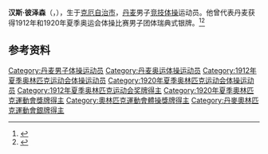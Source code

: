 {{NoteTA|G1=Sports}}
'''汉斯·彼泽森'''（{{lang-da|Hans Pedersen}}，{{bd|1887年|11月5日|1943年|9月22日}}），生于[[克厄自治市|克厄自治市]]，[[丹麦|丹麦]]男子[[竞技体操|竞技体操]]运动员。他曾代表丹麦获得1912年和1920年夏季奥运会体操比赛男子团体瑞典式银牌。<ref>{{Cite web|title=Hans PEDERSEN|url=https://www.olympic.org/hans-pedersen|accessdate=2021-03-28|work=International Olympic Committee|archive-date=2017-11-16|archive-url=https://web.archive.org/web/20171116034332/https://www.olympic.org/Hans-Pedersen|dead-url=no}}</ref><ref>{{cite web|url=https://www.olympedia.org/athletes/29696|title=Hans Pedersen|work=Olympedia|accessdate=2021-03-29|archive-date=2021-04-15|archive-url=https://web.archive.org/web/20210415190754/https://www.olympedia.org/athletes/29696|dead-url=no}}</ref>

== 参考资料 ==
{{reflist}}

{{Authority control}}
{{DEFAULTSORT:Pedersen, Hans}}
[[Category:丹麦男子体操运动员|Category:丹麦男子体操运动员]]
[[Category:丹麦奥运体操运动员|Category:丹麦奥运体操运动员]]
[[Category:1912年夏季奥林匹克运动会体操运动员|Category:1912年夏季奥林匹克运动会体操运动员]]
[[Category:1920年夏季奥林匹克运动会体操运动员|Category:1920年夏季奥林匹克运动会体操运动员]]
[[Category:1912年夏季奥林匹克运动会奖牌得主|Category:1912年夏季奥林匹克运动会奖牌得主]]
[[Category:1920年夏季奧林匹克運動會獎牌得主|Category:1920年夏季奧林匹克運動會獎牌得主]]
[[Category:奧林匹克運動會體操獎牌得主|Category:奧林匹克運動會體操獎牌得主]]
[[Category:丹麥奧林匹克運動會銀牌得主|Category:丹麥奧林匹克運動會銀牌得主]]